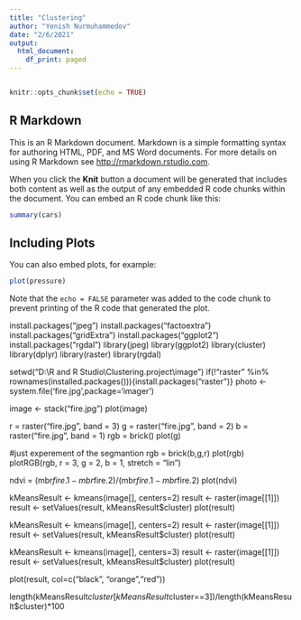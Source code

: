 ---
title: "Clustering"
author: "Yenish Nurmuhammedov"
date: "2/6/2021"
output:
  html_document:
    df_print: paged
---
```{stan output.var=ul.pdf}

```

```{r setup, include=FALSE}
knitr::opts_chunk$set(echo = TRUE)
```

## R Markdown

This is an R Markdown document. Markdown is a simple formatting syntax for authoring HTML, PDF, and MS Word documents. For more details on using R Markdown see <http://rmarkdown.rstudio.com>.

When you click the **Knit** button a document will be generated that includes both content as well as the output of any embedded R code chunks within the document. You can embed an R code chunk like this:

```{r cars}
summary(cars)
```

## Including Plots

You can also embed plots, for example:

```{r pressure, echo=FALSE}
plot(pressure)
```

Note that the `echo = FALSE` parameter was added to the code chunk to prevent printing of the R code that generated the plot.

install.packages("jpeg")
install.packages("factoextra")
install.packages("gridExtra")
install.packages("ggplot2")
install.packages("rgdal")
library(jpeg)
library(ggplot2)
library(cluster)
library(dplyr)
library(raster)
library(rgdal)

setwd("D:\\R and R Studio\\Clustering.project\\image")
if(!"raster" %in% rownames(installed.packages())){install.packages("raster")}
photo <- system.file('fire.jpg',package='imager')

image <- stack("fire.jpg")
plot(image)

r = raster("fire.jpg", band = 3)
g = raster("fire.jpg", band = 2)
b = raster("fire.jpg", band = 1)
rgb = brick()
plot(g)

#just experement of the segmantion
rgb = brick(b,g,r)
plot(rgb)
plotRGB(rgb, r = 3, g = 2, b = 1, stretch = "lin")


ndvi = (mbr$fire.1 - mbr$fire.2)/(mbr$fire.1 - mbr$fire.2)
plot(ndvi)


kMeansResult <- kmeans(image[], centers=2)
result <- raster(image[[1]])
result <- setValues(result, kMeansResult$cluster)
plot(result)

kMeansResult <- kmeans(image[], centers=2)
result <- raster(image[[1]])
result <- setValues(result, kMeansResult$cluster)
plot(result)

kMeansResult <- kmeans(image[], centers=3)
result <- raster(image[[1]])
result <- setValues(result, kMeansResult$cluster)
plot(result)

plot(result, col=c("black", "orange","red"))


length(kMeansResult$cluster[kMeansResult$cluster==3])/length(kMeansResult$cluster)*100
